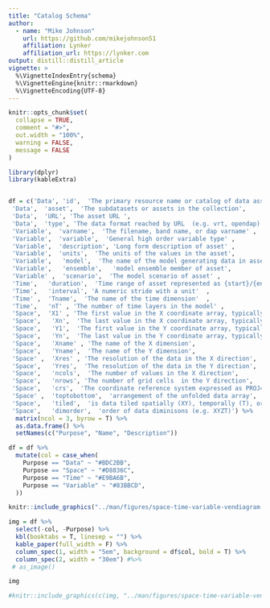 ```yaml
---
title: "Catalog Schema"
author:
  - name: "Mike Johnson"
    url: https://github.com/mikejohnson51
    affiliation: Lynker
    affiliation_url: https://lynker.com
output: distill::distill_article
vignette: >
  %\VignetteIndexEntry{schema}
  %\VignetteEngine{knitr::rmarkdown}
  %\VignetteEncoding{UTF-8}
---
```


```r
knitr::opts_chunk$set(
  collapse = TRUE,
  comment = "#>",
  out.width = "100%",
  warning = FALSE,
  message = FALSE
)
```


```r
library(dplyr)
library(kableExtra)


df = c('Data', 'id',  'The primary resource name or catalog of data assets',
 'Data',  'asset',  'The subdatasets or assets in the collection',
 'Data',  'URL', 'The asset URL ', 
 'Data',  'type', 'The data format reached by URL  (e.g. vrt, opendap)',  
 'Variable',  'varname',  'The filename, band name, or dap varname' , 
 'Variable',  'variable',  'General high order variable type' ,
 'Variable',  'description', 'Long form description of asset' ,
 'Variable',  'units',  'The units of the values in the asset', 
 'Variable',   'model',  'The name of the model generating data in asset',  
 'Variable',   'ensemble',   'model ensemble member of asset',
 'Variable' ,  'scenario',  'The model scenario of asset' , 
 'Time',   'duration',  'Time range of asset represented as {start}/{end}' ,
 'Time',   'interval', 'A numeric stride with a unit'  ,
 'Time' ,  'Tname',  'The name of the time dimension'  ,
 'Time',   'nT' , 'The number of time layers in the model' , 
 'Space',  'X1' , 'The first value in the X coordinate array, typically Xmin'  ,  
 'Space',   'Xn',  'The last value in the X coordinate array, typically Xmax'  ,
 'Space',   'Y1',  'The first value in the Y coordinate array, typically Ymin',  
 'Space',   'Yn',  'The last value in the Y coordinate array, typically Ymax',  
 'Space',   'Xname' , 'The name of the X dimension',  
 'Space',   'Yname',  'The name of the Y dimension',  
 'Space' ,  'Xres' , 'The resolution of the data in the X direction',  
 'Space',   'Yres',  'The resolution of the data in the Y direction',  
 'Space',   'ncols',  'The number of values in the X direction', 
 'Space',   'nrows', 'The number of grid cells  in the Y direction',
 'Space',   'crs',  'The coordinate reference system expressed as PROJ4 string', 
 'Space' ,  'toptobottom',  'arrangement of the unfolded data array',  
 'Space',   'tiled',  'is data tiled spatially (XY), temporally (T), or not (NA)',
 'Space',   'dimorder',  'order of data diminisons (e.g. XYZT)') %>% 
  matrix(ncol = 3, byrow = T) %>% 
  as.data.frame() %>% 
  setNames(c("Purpose", "Name", "Description")) 

df = df %>% 
  mutate(col = case_when(
    Purpose == "Data" ~ "#BDC2BB",
    Purpose == "Space" ~ "#D8836C",
    Purpose == "Time" ~ "#E9BA6B",
    Purpose == "Variable" ~ "#83BBCD",
  ))


```

```r
knitr::include_graphics("../man/figures/space-time-variable-vendiagram.png")
```

```r
img = df %>% 
  select(-col, -Purpose) %>% 
  kbl(booktabs = T, linesep = "") %>% 
  kable_paper(full_width = F) %>%
  column_spec(1, width = "5em", background = df$col, bold = T) %>% 
  column_spec(2, width = "30em") #%>% 
 # as_image()

img
```


```r
#knitr::include_graphics(c(img, "../man/figures/space-time-variable-vendiagram.png"))
``` 

